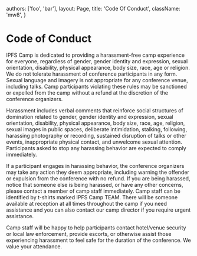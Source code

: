 

  authors: ['foo', 'bar'],
  layout: Page,
  title: 'Code Of Conduct',
  className: 'mw8',
}

# Code of Conduct

IPFS Camp is dedicated to providing a harassment-free camp experience for everyone, regardless of gender, gender identity and expression, sexual orientation, disability, physical appearance, body size, race, age or religion. We do not tolerate harassment of conference participants in any form. Sexual language and imagery is not appropriate for any conference venue, including talks. Camp participants violating these rules may be sanctioned or expelled from the camp without a refund at the discretion of the conference organizers.

Harassment includes verbal comments that reinforce social structures of domination related to gender, gender identity and expression, sexual orientation, disability, physical appearance, body size, race, age, religion, sexual images in public spaces, deliberate intimidation, stalking, following, harassing photography or recording, sustained disruption of talks or other events, inappropriate physical contact, and unwelcome sexual attention. Participants asked to stop any harassing behavior are expected to comply immediately.

If a participant engages in harassing behavior, the conference organizers may take any action they deem appropriate, including warning the offender or expulsion from the conference with no refund. If you are being harassed, notice that someone else is being harassed, or have any other concerns, please contact a member of camp staff immediately. Camp staff can be identified by t-shirts marked IPFS Camp TEAM. There will be someone available at reception at all times throughout the camp if you need assistance and you can also contact our camp director if you require urgent assistance.

Camp staff will be happy to help participants contact hotel/venue security or local law enforcement, provide escorts, or otherwise assist those experiencing harassment to feel safe for the duration of the conference. We value your attendance.
